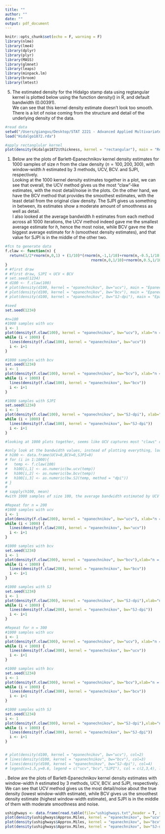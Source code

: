```yaml
---
title: ""
author: ""
date: ""
output: pdf_document
---
```


```r
knitr::opts_chunk$set(echo = F, warning = F)
library(nlme)
library(lme4)
library(dplyr)
library(plyr)
library(MASS)
library(glmnet)
library(leaps)
library(minpack.lm)
library(broom)
library(lmtest)
```

5. The estimated density for the Hidalgo stamp data using regtangular kernel is plotted below using the function density() in R, and default bandwidth (0.00391).\
We can see that this kernel density estimate doesn't look too smooth. There is a lot of noise coming from the structure and detail of the underlying density of the data.\

```r
#read data
setwd("/Users/giangvu/Desktop/STAT 2221 - Advanced Applied Multivariate Analysis/HW/HW1")
load("Hidalgo1872.rda")

#apply rectanglular kernel
plot(density(Hidalgo1872$thickness, kernel = "rectangular"), main = "Regtangular Kernel Density Estimation for Hidalgo 1872 Data ")
```

\newpage

1. Below are the plots of Barlett-Epanechnikov kernel density estimates for 1000 samples of size $n$ from the claw density ($n=100,200,300$), with window-width $h$ estimated by 3 methods, UCV, BCV. and SJPI, respectively.\
Looking at the 1000 kernel density estimates together in a plot, we can see that overall, the UCV method gives us the most "claw"-like estimates, with the most detail/noise in the plots. On the other hand, we have the BCV method that provides the smoothest estimates, with the least detail from the original claw density. The SJPI gives us something in between, its estimates show a moderate amount of smoothness as well as detail.\
I also looked at the average bandwidth $h$ estimates from each method across all 1000 iterations, the UCV method indeed gave me the smallest average estimate for $h$, hence the most noise, while BCV gave me the biggest average estimate for $h$ (smoothest density estimates), and that value for SJPI is in the middle of the other two.\

```r
#fcn to generate data
f.claw <- function(n) {
  return(1/2*rnorm(n,0,1) + (1/10)*(rnorm(n,-1,1/10)+rnorm(n,-0.5,1/10)+
                                       rnorm(n,0,1/10)+rnorm(n,0.5,1/10)+rnorm(n,1,1/10))) 
}
# #first draw
# #first draw, SJPI < UCV < BCV
# set.seed(1234)
# d100 <- f.claw(100)
# plot(density(d100, kernel = "epanechnikov", bw="ucv"), main = "Epanechnikov Density Estimate with UCV bandwidth estimate")
# plot(density(d100, kernel = "epanechnikov", bw="bcv"), main = "Epanechnikov Density Estimate with BCV bandwidth estimate")
# plot(density(d100, kernel = "epanechnikov", bw="SJ-dpi"), main = "Epanechnikov Density Estimate with SJPI bandwidth estimate")

#seed
set.seed(1234)

#n=100
#1000 samples with ucv
i <- 1
plot(density(f.claw(100), kernel = "epanechnikov", bw="ucv"), xlab="n = 100", main = "Epanechnikov Density Estimate with UCV bandwidth estimate")
while (i < 1000) {
  lines(density(f.claw(100), kernel = "epanechnikov", bw="ucv"))
  i <- i+1
}

#1000 samples with bcv
set.seed(1234)
i <- 1
plot(density(f.claw(100), kernel = "epanechnikov", bw="bcv"), xlab="n = 100", main = "Epanechnikov Density Estimate with BCV bandwidth estimate")
while (i < 1000) {
  lines(density(f.claw(100), kernel = "epanechnikov", bw="bcv"))
  i <- i+1
}

#1000 samples with SJPI
set.seed(1234)
i <- 1
plot(density(f.claw(100), kernel = "epanechnikov", bw="SJ-dpi"), xlab="n = 100", main = "Epanechnikov Density Estimate with SJPI bandwidth estimate")
while (i < 1000) {
  lines(density(f.claw(100), kernel = "epanechnikov", bw="SJ-dpi"))
  i <- i+1
}

#looking at 1000 plots together, seems like UCV captures most "claws" or details, then SJPI, while BCV is the smoothest

#only look at the bandwidth values, instead of plotting everything, loop to get h for 1000 samples
# h100 <- data.frame(UCV=0,BCV=0,SJPI=0)
# for (i in 1:1000){
#   temp <- f.claw(100)
#   h100[i,1] <- as.numeric(bw.ucv(temp))
#   h100[i,2] <- as.numeric(bw.bcv(temp))
#   h100[i,3] <- as.numeric(bw.SJ(temp, method = "dpi"))
# }
# 
# sapply(h100, mean) 
#with 1000 samples of size 100, the average bandwidth estimated by UCV is the smallest (least smooth density estimate), that by BCV is the largest (smoothest density estimate), and that by SJPI is in the middle.

#Repeat for n = 200
#1000 samples with ucv
i <- 1
plot(density(f.claw(200), kernel = "epanechnikov", bw="ucv"), xlab="n = 200", main = "Epanechnikov Density Estimate with UCV bandwidth estimate")
while (i < 1000) {
  lines(density(f.claw(200), kernel = "epanechnikov", bw="ucv"))
  i <- i+1
}

#1000 samples with bcv
set.seed(1234)
i <- 1
plot(density(f.claw(200), kernel = "epanechnikov", bw="bcv"),xlab="n = 200", main = "Epanechnikov Density Estimate with BCV bandwidth estimate")
while (i < 1000) {
  lines(density(f.claw(200), kernel = "epanechnikov", bw="bcv"))
  i <- i+1
}

#1000 samples with SJ
set.seed(1234)
i <- 1
plot(density(f.claw(200), kernel = "epanechnikov", bw="SJ-dpi"),xlab="n = 200", main = "Epanechnikov Density Estimate with SJPI bandwidth estimate")
while (i < 1000) {
  lines(density(f.claw(200), kernel = "epanechnikov", bw="SJ-dpi"))
  i <- i+1
}

#Repeat for n = 300
#1000 samples with ucv
i <- 1
plot(density(f.claw(300), kernel = "epanechnikov", bw="ucv"), xlab="n = 300", main = "Epanechnikov Density Estimate with UCV bandwidth estimate")
while (i < 1000) {
  lines(density(f.claw(300), kernel = "epanechnikov", bw="ucv"))
  i <- i+1
}

#1000 samples with bcv
set.seed(1234)
i <- 1
plot(density(f.claw(300), kernel = "epanechnikov", bw="bcv"),xlab="n = 300", main = "Epanechnikov Density Estimate with BCV bandwidth estimate")
while (i < 1000) {
  lines(density(f.claw(300), kernel = "epanechnikov", bw="bcv"))
  i <- i+1
}

#1000 samples with SJ
set.seed(1234)
i <- 1
plot(density(f.claw(300), kernel = "epanechnikov", bw="SJ-dpi"),xlab="n = 300", main = "Epanechnikov Density Estimate with SJPI bandwidth estimate")
while (i < 1000) {
  lines(density(f.claw(300), kernel = "epanechnikov", bw="SJ-dpi"))
  i <- i+1
}


# plot(density(d100, kernel = "epanechnikov", bw="ucv"), col=2)
# lines(density(d100, kernel = "epanechnikov", bw="bcv"), col=3)
# lines(density(d100, kernel = "epanechnikov", bw="SJ-dpi"), col=4)
# legend(x=1.5,y=0.6, legend = c("ucv","bcv","SJPI"), col = c(2,3,4), lty=1, cex=0.5)
```
\newpage
2. Below are the plots of Barlett-Epanechnikov kernel density estimates with window-width $h$ estimated by 3 methods, UCV, BCV. and SJPI, respectively.\
We can see that UCV method gives us the most detail/noise about the true density (lowest window-width estimate), while BCV gives us the smoothest density estimate (highest window-width estimate), and SJPI is in the middle of them with moderate smoothness and noise.\

```r
ushighways <- data.frame(read.table(file="ushighways.txt",header = T, sep = " "))
plot(density(ushighways$Approx.Miles, kernel = "epanechnikov", bw="ucv"), main = "Epanechnikov Density Estimate with UCV bandwidth estimate")
plot(density(ushighways$Approx.Miles, kernel = "epanechnikov", bw="bcv"), main = "Epanechnikov Density Estimate with BCV bandwidth estimate")
plot(density(ushighways$Approx.Miles, kernel = "epanechnikov", bw="SJ-dpi"), main = "Epanechnikov Density Estimate with SJPI bandwidth estimate")

```